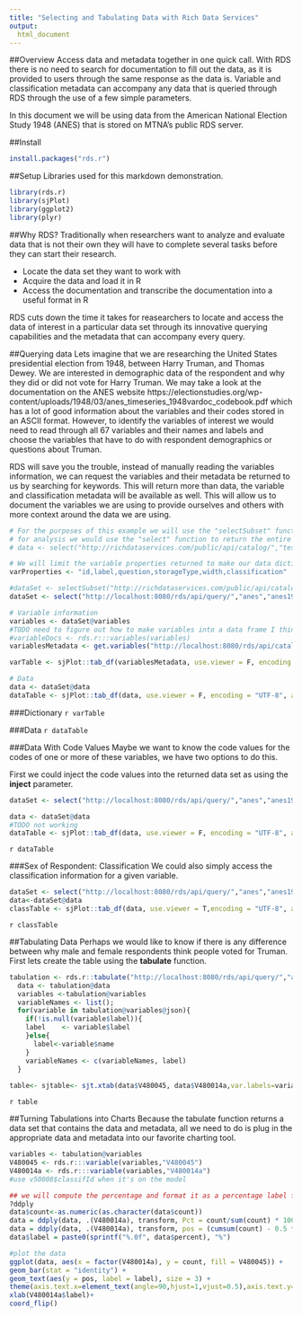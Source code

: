 ```yaml
---
title: "Selecting and Tabulating Data with Rich Data Services"
output:
  html_document
---
```


##Overview
Access data and metadata together in one quick call. With RDS there is no need to search for documentation to fill out the data, as it is provided to users through the same response as the data is. Variable and classification metadata can accompany any data that is queried through RDS through the use of a few simple parameters.

In this document we will be using data from the American National Election Study 1948 (ANES) that is stored on MTNA's public RDS server. 

##Install
```r
install.packages("rds.r")
```
##Setup
Libraries used for this markdown demonstration.
```r
library(rds.r)
library(sjPlot)
library(ggplot2)
library(plyr)
```

##Why RDS?
Traditionally when researchers want to analyze and evaluate data that is not their own they will have to complete several tasks before they can start their research. 

* Locate the data set they want to work with
* Acquire the data and load it in R
* Access the documentation and transcribe the documentation into a useful format in R

RDS cuts down the time it takes for reasearchers to locate and access the data of interest in a particular data set through its innovative querying capabilities and the metadata that can accompany every query.

##Querying data
Lets imagine that we are researching the United States presidential election from 1948, between Harry Truman, and Thomas Dewey. We are interested in demographic data of the respondent and why they did or did not vote for Harry Truman. We may take a look at the documentation on the ANES website https://electionstudies.org/wp-content/uploads/1948/03/anes_timeseries_1948vardoc_codebook.pdf which has a lot of good information about the variables and their codes stored in an ASCII format. However, to identify the variables of interest we would need to read through all 67 variables and their names and labels and choose the variables that have to do with respondent demographics or questions about Truman.

RDS will save you the trouble, instead of manually reading the variables information, we can request the variables and their metadata be returned to us by searching for keywords. This will return more than data, the variable and classification metadata will be available as well. This will allow us to document the variables we are using to provide ourselves and others with more context around the data we are using. 
```r
# For the purposes of this example we will use the "selectSubset" function to ensure the table does not get too big for the HTML, 
# for analysis we would use the "select" function to return the entire data set. 
# data <- select("http://richdataservices.com/public/api/catalog/","test","anes1948",cols=$truman,$respondent")

# We will limit the variable properties returned to make our data dictionary more visually appealing
varProperties <- "id,label,question,storageType,width,classification"

#dataSet <- selectSubset("http://richdataservices.com/public/api/catalog/","test","anes1948",cols="$truman,$respondent",limit=10, varProperties = varProperties, metadata=TRUE)
dataSet <- select("http://localhost:8080/rds/api/query/","anes","anes1948aws",cols="$truman,$respondent",limit=10)

# Variable information
variables <- dataSet@variables
#TODO need to figure out how to make variables into a data frame I think?
#variableDocs <- rds.r:::variables(variables)
variablesMetadata <- get.variables("http://localhost:8080/rds/api/catalog/","anes","anes1948aws",cols="$respondent")

varTable <- sjPlot::tab_df(variablesMetadata, use.viewer = F, encoding = "UTF-8", alternate.rows=TRUE, show.rownames=FALSE)

# Data
data <- dataSet@data
dataTable <- sjPlot::tab_df(data, use.viewer = F, encoding = "UTF-8", alternate.rows=TRUE, show.rownames=FALSE)
```
###Dictionary
`r varTable`

###Data
`r dataTable`

###Data With Code Values
Maybe we want to know the code values for the codes of one or more of these variables, we have two options to do this. 

First we could inject the code values into the returned data set as using the **inject** parameter.
```r
dataSet <- select("http://localhost:8080/rds/api/query/","anes","anes1948aws")

data <- dataSet@data
#TODO not working
dataTable <- sjPlot::tab_df(data, use.viewer = F, encoding = "UTF-8", alternate.rows=TRUE, show.rownames=FALSE)
```
`r dataTable`

###Sex of Respondent: Classification
We could also simply access the classification information for a given variable.
```r
dataSet <- select("http://localhost:8080/rds/api/query/","anes","anes1948aws",cols="V480045",autoPage=FALSE, inject=TRUE)
data<-dataSet@data
classTable <- sjPlot::tab_df(data, use.viewer = T,encoding = "UTF-8", alternate.rows=TRUE,show.rownames=FALSE)

```
`r classTable`

##Tabulating Data
Perhaps we would like to know if there is any difference between why male and female respondents think people voted for Truman. First lets create the table using the **tabulate** function.
```r
tabulation <- rds.r::tabulate("http://localhost:8080/rds/api/query/","anes","anes1948aws", metadata=TRUE,dimensions="V480045,V480014a", inject=TRUE)
  data <- tabulation@data
  variables <-tabulation@variables
  variableNames <- list();
  for(variable in tabulation@variables@json){
    if(!is.null(variable$label)){
    label    <- variable$label
    }else{
      label<-variable$name
    }
    variableNames <- c(variableNames, label)
  }
 
table<- sjtable<- sjt.xtab(data$V480045, data$V480014a,var.labels=variableNames)  

```
`r table`

##Turning Tabulations into Charts
Because the tabulate function returns a data set that contains the data and metadata, all we need to do is plug in the appropriate data and metadata into our favorite charting tool. 
```r
variables <- tabulation@variables
V480045 <- rds.r:::variable(variables,"V480045")
V480014a <- rds.r:::variable(variables,"V480014a")
#use v50008$classifId when it's on the model

## we will compute the percentage and format it as a percentage label for the chart
?ddply
data$count<-as.numeric(as.character(data$count))
data = ddply(data, .(V480014a), transform, Pct = count/sum(count) * 100)
data = ddply(data, .(V480014a), transform, pos = (cumsum(count) - 0.5 * count))
data$label = paste0(sprintf("%.0f", data$percent), "%")

#plot the data
ggplot(data, aes(x = factor(V480014a), y = count, fill = V480045)) +
geom_bar(stat = "identity") +
geom_text(aes(y = pos, label = label), size = 3) +
theme(axis.text.x=element_text(angle=90,hjust=1,vjust=0.5),axis.text.y=element_text(size=12), legend.position="top")+
xlab(V480014a$label)+
coord_flip()
```

<br/><br/><br/><br/>
